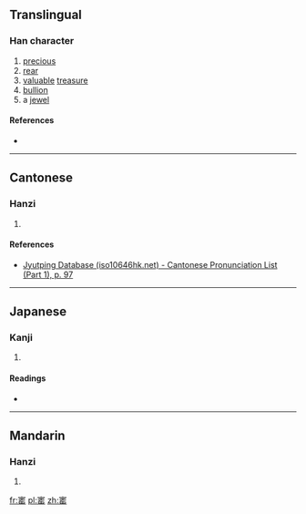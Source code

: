 ==Translingual==

===Han character===
{{Han char|rn=40|rad=宀|as=10|sn=13|four=|canj=十一土山 (JMGU)|ids=⿳[[宀]][[王]][[缶]]}}

# [[precious]]
# [[rear]]
# [[valuable]] [[treasure]]
# [[bullion]]
# a [[jewel]]

====References====
* {{Han ref|kx=0290.050|dkj=07265|dj=0574.060|hdz=20945.040|uh=5BDA|ud=23514}}

----

==Cantonese==

===Hanzi===
{{yue-hanzi|jyut=[[bou2]]|y=bou2}}

# {{defn|lang=yue|sort=宀10}}

====References====
* [http://www.iso10646hk.net/jp/document/download.jsp Jyutping Database (iso10646hk.net) - Cantonese Pronunciation List (Part 1), p. 97]

----

==Japanese==

===Kanji===
{{ja-kanji|grade=|rs=宀10}}

# {{defn|lang=ja|sort=宀10}}

====Readings====
* {{ja-readings|on=[[ほう]] (hō)|kun=[[たから]] (takara)}}

----

==Mandarin==

===Hanzi===
{{cmn-hanzi|pin=[[bǎo]] ([[bao3]])|wg=pao<sup>3</sup>}}

# {{defn|lang=cmn|sort=宀10}}

[[fr:寚]]
[[pl:寚]]
[[zh:寚]]